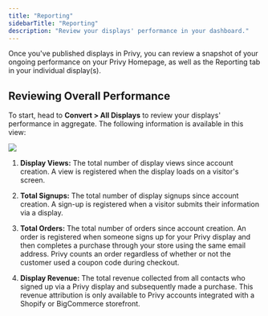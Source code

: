 ```yaml
---
title: "Reporting"
sidebarTitle: "Reporting"
description: "Review your displays' performance in your dashboard."
---
```


Once you've published displays in Privy, you can review a snapshot of your ongoing performance on your Privy Homepage, as well as the Reporting tab in your individual display(s).

## Reviewing Overall Performance

To start, head to **Convert > All Displays** to review your displays' performance in aggregate. The following information is available in this view:

![](convert-overall-performance.png)

1. **Display Views:** The total number of display views since account creation. A view is registered when the display loads on a visitor's screen.&#x20;

2. **Total Signups:** The total number of display signups since account creation. A sign-up is registered when a visitor submits their information via a display. 

3. **Total Orders:** The total number of orders since account creation. An order is registered when someone signs up for your Privy display and then completes a purchase through your store using the same email address. Privy counts an order regardless of whether or not the customer used a coupon code during checkout.&#x20;

4. **Display Revenue:** The total revenue collected from all contacts who signed up via a Privy display and subsequently made a purchase. This revenue attribution is only available to Privy accounts integrated with a Shopify or BigCommerce storefront.&#x20;